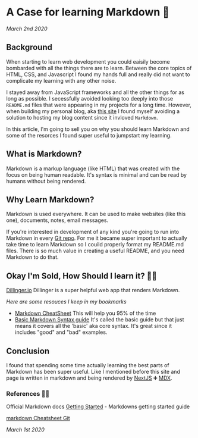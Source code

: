 # A Case for learning Markdown 🔽

_March 2nd 2020_

## Background

When starting to learn web development you could eaisily become
bombarded with all the things there are to learn. Between the core
topics of HTML, CSS, and Javascript I found my hands full and really
did not want to complicate my learning with any other noise.

I stayed away from JavaScript frameworks and all the other things for
as long as possible. I secessfully avoided looking too deeply into
those `README.md` files that were appearing in my projects for a long
time. However, when building my personal blog, aka [this site](/) I
found myself avoiding a solution to hosting my blog content since it
invloved `Markdown`.

In this article, I'm going to sell you on why you should learn
Markdown and some of the resorces I found super useful to jumpstart my
learning.

## What is Markdown?

Markdown is a markup language (like HTML) that was created with the
focus on being human readable. It's syntax is minimal and can be read
by humans without being rendered.

## Why Learn Markdown?

Markdown is used everywhere. It can be used to make websites (like
this one), documents, notes, email messages.

If you're interested in development of any kind you're going to run
into Markdown in every
[Git repo](https://github.com/KarnellSchultz/karnell-site). For me it
became super important to actually take time to learn Markdown so I
couild properly format my README.md files. There is so much value in
creating a useful README, and you need Markdown to do that.

## Okay I'm Sold, How Should I learn it? 🧑‍🏫

[Dillinger.io](https://dillinger.io/) Dillinger is a super helpful web
app that renders Markdown.

_Here are some resouces I keep in my bookmarks_

- [Markdown CheatSheet](https://www.markdownguide.org/cheat-sheet/)
  This will help you 95% of the time
- [Basic Markdown Syntax guide](https://www.markdownguide.org/basic-syntax)
  It's called the basic guide but that just means it covers all the
  'basic' aka core syntax. It's great since it includes "good" and
  "bad" examples.

## Conclusion

I found that spending some time actually learning the best parts of
Markdown has been super useful. Like I mentioned before this site and
page is written in markdown and being rendered by
[NextJS](https://nextjs.org/) ➕ [MDX](https://mdxjs.com/).

### References 👩‍💻

Official Markdown docs
[Getting Started](https://www.markdownguide.org/getting-started/) -
Markdowns getting started guide

[markdown Cheatsheet Git](https://github.com/adam-p/markdown-here/wiki/Markdown-Cheatsheet#links)

_March 1st 2020_
